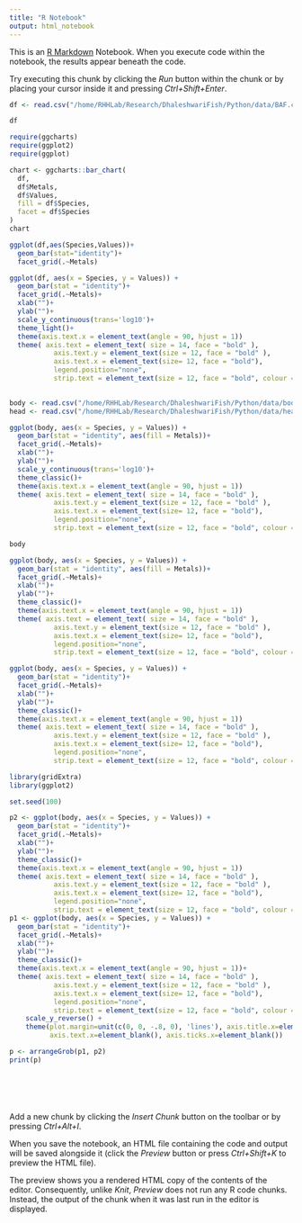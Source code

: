 ```yaml
---
title: "R Notebook"
output: html_notebook
---
```


This is an [R Markdown](http://rmarkdown.rstudio.com) Notebook. When you execute code within the notebook, the results appear beneath the code. 

Try executing this chunk by clicking the *Run* button within the chunk or by placing your cursor inside it and pressing *Ctrl+Shift+Enter*. 

```r
df <- read.csv("/home/RHHLab/Research/DhaleshwariFish/Python/data/BAF.csv")
```

```r
df
```

```r
require(ggcharts)
require(ggplot2)
require(ggplot)
```

```r
chart <- ggcharts::bar_chart(
  df,
  df$Metals,
  df$Values,
  fill = df$Species,
  facet = df$Species
)
chart

```

```r
ggplot(df,aes(Species,Values))+
  geom_bar(stat="identity")+
  facet_grid(.~Metals)
```

```r
ggplot(df, aes(x = Species, y = Values)) +
  geom_bar(stat = "identity")+
  facet_grid(.~Metals)+
  xlab("")+
  ylab("")+
  scale_y_continuous(trans='log10')+
  theme_light()+
  theme(axis.text.x = element_text(angle = 90, hjust = 1))
  theme( axis.text = element_text( size = 14, face = "bold" ),
           axis.text.y = element_text(size = 12, face = "bold" ),
           axis.text.x = element_text(size= 12, face = "bold"), 
           legend.position="none",
           strip.text = element_text(size = 12, face = "bold", colour = "black"))
  
```

```r
body <- read.csv("/home/RHHLab/Research/DhaleshwariFish/Python/data/bodyBAF.csv")
head <- read.csv("/home/RHHLab/Research/DhaleshwariFish/Python/data/headBAF.csv")
```

```r
ggplot(body, aes(x = Species, y = Values)) +
  geom_bar(stat = "identity", aes(fill = Metals))+
  facet_grid(.~Metals)+
  xlab("")+
  ylab("")+
  scale_y_continuous(trans='log10')+
  theme_classic()+
  theme(axis.text.x = element_text(angle = 90, hjust = 1))
  theme( axis.text = element_text( size = 14, face = "bold" ),
           axis.text.y = element_text(size = 12, face = "bold" ),
           axis.text.x = element_text(size= 12, face = "bold"), 
           legend.position="none",
           strip.text = element_text(size = 12, face = "bold", colour = "black"))
```

```r
body
```

```r
ggplot(body, aes(x = Species, y = Values)) +
  geom_bar(stat = "identity", aes(fill = Metals))+
  facet_grid(.~Metals)+
  xlab("")+
  ylab("")+
  theme_classic()+
  theme(axis.text.x = element_text(angle = 90, hjust = 1))
  theme( axis.text = element_text( size = 14, face = "bold" ),
           axis.text.y = element_text(size = 12, face = "bold" ),
           axis.text.x = element_text(size= 12, face = "bold"), 
           legend.position="none",
           strip.text = element_text(size = 12, face = "bold", colour = "black"))
```

```r
ggplot(body, aes(x = Species, y = Values)) +
  geom_bar(stat = "identity")+
  facet_grid(.~Metals)+
  xlab("")+
  ylab("")+
  theme_classic()+
  theme(axis.text.x = element_text(angle = 90, hjust = 1))
  theme( axis.text = element_text( size = 14, face = "bold" ),
           axis.text.y = element_text(size = 12, face = "bold" ),
           axis.text.x = element_text(size= 12, face = "bold"), 
           legend.position="none",
           strip.text = element_text(size = 12, face = "bold", colour = "black"))
```

```r
library(gridExtra)
library(ggplot2)

set.seed(100)

```

```r
p2 <- ggplot(body, aes(x = Species, y = Values)) +
  geom_bar(stat = "identity")+
  facet_grid(.~Metals)+
  xlab("")+
  ylab("")+
  theme_classic()+
  theme(axis.text.x = element_text(angle = 90, hjust = 1))
  theme( axis.text = element_text( size = 14, face = "bold" ),
           axis.text.y = element_text(size = 12, face = "bold" ),
           axis.text.x = element_text(size= 12, face = "bold"), 
           legend.position="none",
           strip.text = element_text(size = 12, face = "bold", colour = "black"))
p1 <- ggplot(body, aes(x = Species, y = Values)) +
  geom_bar(stat = "identity")+
  facet_grid(.~Metals)+
  xlab("")+
  ylab("")+
  theme_classic()+
  theme(axis.text.x = element_text(angle = 90, hjust = 1))+
  theme( axis.text = element_text( size = 14, face = "bold" ),
           axis.text.y = element_text(size = 12, face = "bold" ),
           axis.text.x = element_text(size= 12, face = "bold"), 
           legend.position="none",
           strip.text = element_text(size = 12, face = "bold", colour = "black")) + 
    scale_y_reverse() + 
    theme(plot.margin=unit(c(0, 0, -.8, 0), 'lines'), axis.title.x=element_blank(), 
          axis.text.x=element_blank(), axis.ticks.x=element_blank())

p <- arrangeGrob(p1, p2)
print(p)
```

```r

```

```r

```

```r

```

```r

```

```r

```

Add a new chunk by clicking the *Insert Chunk* button on the toolbar or by pressing *Ctrl+Alt+I*.

When you save the notebook, an HTML file containing the code and output will be saved alongside it (click the *Preview* button or press *Ctrl+Shift+K* to preview the HTML file).

The preview shows you a rendered HTML copy of the contents of the editor. Consequently, unlike *Knit*, *Preview* does not run any R code chunks. Instead, the output of the chunk when it was last run in the editor is displayed.
